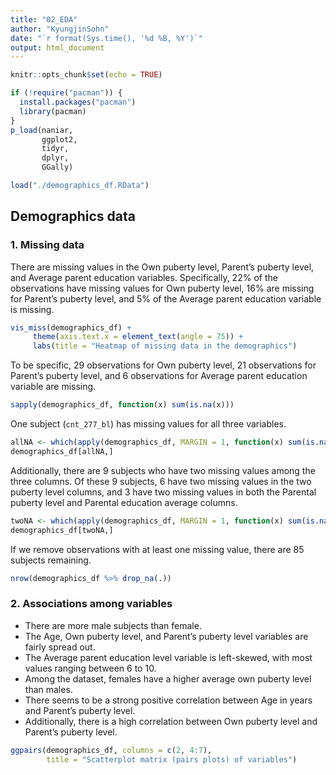 ```yaml
---
title: "02_EDA"
author: "KyungjinSohn"
date: "`r format(Sys.time(), '%d %B, %Y')`"
output: html_document
---
```


```r
knitr::opts_chunk$set(echo = TRUE)
```

```r
if (!require("pacman")) {
  install.packages("pacman")
  library(pacman)
} 
p_load(naniar,
       ggplot2,
       tidyr,
       dplyr,
       GGally)
```

```r
load("./demographics_df.RData")
```

## Demographics data

### 1. Missing data

There are missing values in the Own puberty level, Parent's puberty level, and Average parent education variables. Specifically, 22% of the observations have missing values for Own puberty level, 16% are missing for Parent's puberty level, and 5% of the Average parent education variable is missing.

```r
vis_miss(demographics_df) + 
     theme(axis.text.x = element_text(angle = 75)) +
     labs(title = "Heatmap of missing data in the demographics")
```

To be specific, 29 observations for Own puberty level, 21 observations for Parent's puberty level, and 6 observations for Average parent education variable are missing.
```r
sapply(demographics_df, function(x) sum(is.na(x)))
```

One subject (`cnt_277_bl`) has missing values for all three variables.
```r
allNA <- which(apply(demographics_df, MARGIN = 1, function(x) sum(is.na(x))) == 3)
demographics_df[allNA,]
```

Additionally, there are 9 subjects who have two missing values among the three columns. Of these 9 subjects, 6 have two missing values in the two puberty level columns, and 3 have two missing values in both the Parental puberty level and Parental education average columns.
```r
twoNA <- which(apply(demographics_df, MARGIN = 1, function(x) sum(is.na(x))) == 2)
demographics_df[twoNA,]
```

If we remove observations with at least one missing value, there are 85 subjects remaining.
```r
nrow(demographics_df %>% drop_na(.))
```

### 2. Associations among variables

* There are more male subjects than female.
* The Age, Own puberty level, and Parent's puberty level variables are fairly spread out.
* The Average parent education level variable is left-skewed, with most values ranging between 6 to 10.
* Among the dataset, females have a higher average own puberty level than males.
* There seems to be a strong positive correlation between Age in years and Parent's puberty level.
* Additionally, there is a high correlation between Own puberty level and Parent's puberty level.

```r
ggpairs(demographics_df, columns = c(2, 4:7), 
        title = "Scatterplot matrix (pairs plots) of variables")
```
